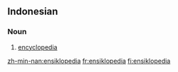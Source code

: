 ==Indonesian==

===Noun===
{{infl|id|noun}}

# [[encyclopedia]]

[[zh-min-nan:ensiklopedia]]
[[fr:ensiklopedia]]
[[fi:ensiklopedia]]